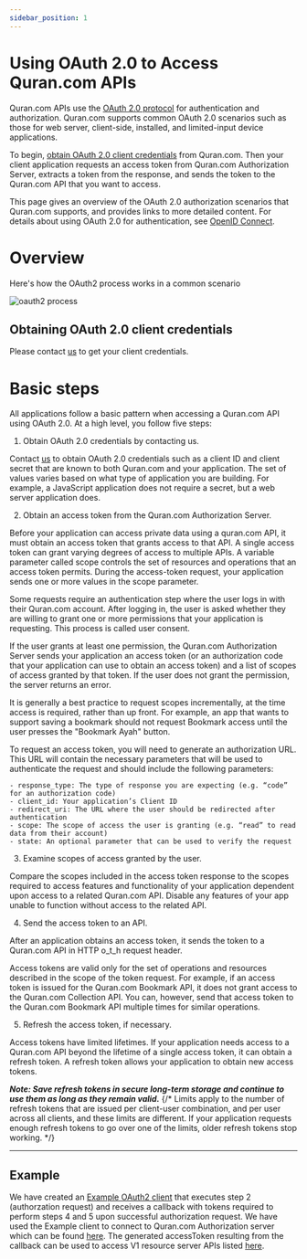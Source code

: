 ```yaml
---
sidebar_position: 1
---
```


# Using OAuth 2.0 to Access Quran.com APIs

Quran.com APIs use the [OAuth 2.0 protocol](https://www.rfc-editor.org/rfc/rfc6749) for authentication and authorization. Quran.com supports common OAuth 2.0 scenarios such as those for web server, client-side, installed, and limited-input device applications.

To begin, [obtain OAuth 2.0 client credentials](#obtaining-oauth-20-client-credentials) from Quran.com. Then your client application requests an access token from Quran.com Authorization Server, extracts a token from the response, and sends the token to the Quran.com API that you want to access.

This page gives an overview of the OAuth 2.0 authorization scenarios that Quran.com supports, and provides links to more detailed content. For details about using OAuth 2.0 for authentication, see [OpenID Connect](/docs/tutorials/oidc/openid-connect).

# Overview

Here's how the OAuth2 process works in a common scenario

![oauth2 process](/img/oauth2-process.png)

## Obtaining OAuth 2.0 client credentials

Please contact [us](mailto:osama@quran.com) to get your client credentials.

# Basic steps

All applications follow a basic pattern when accessing a Quran.com API using OAuth 2.0. At a high level, you follow five steps:

1. Obtain OAuth 2.0 credentials by contacting us.

Contact [us](mailto:osama@quran.com) to obtain OAuth 2.0 credentials such as a client ID and client secret that are known to both Quran.com and your application. The set of values varies based on what type of application you are building. For example, a JavaScript application does not require a secret, but a web server application does.

2. Obtain an access token from the Quran.com Authorization Server.

Before your application can access private data using a quran.com API, it must obtain an access token that grants access to that API. A single access token can grant varying degrees of access to multiple APIs. A variable parameter called scope controls the set of resources and operations that an access token permits. During the access-token request, your application sends one or more values in the scope parameter.

Some requests require an authentication step where the user logs in with their Quran.com account. After logging in, the user is asked whether they are willing to grant one or more permissions that your application is requesting. This process is called user consent.

If the user grants at least one permission, the Quran.com Authorization Server sends your application an access token (or an authorization code that your application can use to obtain an access token) and a list of scopes of access granted by that token. If the user does not grant the permission, the server returns an error.

It is generally a best practice to request scopes incrementally, at the time access is required, rather than up front. For example, an app that wants to support saving a bookmark should not request Bookmark access until the user presses the "Bookmark Ayah" button.

To request an access token, you will need to generate an authorization URL. This URL will contain the necessary parameters that will be used to authenticate the request and should include the following parameters:

```
- response_type: The type of response you are expecting (e.g. “code” for an authorization code)
- client_id: Your application’s Client ID
- redirect_uri: The URL where the user should be redirected after authentication
- scope: The scope of access the user is granting (e.g. “read” to read data from their account)
- state: An optional parameter that can be used to verify the request
```

3. Examine scopes of access granted by the user.

Compare the scopes included in the access token response to the scopes required to access features and functionality of your application dependent upon access to a related Quran.com API. Disable any features of your app unable to function without access to the related API.

4. Send the access token to an API.

After an application obtains an access token, it sends the token to a Quran.com API in HTTP o_t_h request header.

Access tokens are valid only for the set of operations and resources described in the scope of the token request. For example, if an access token is issued for the Quran.com Bookmark API, it does not grant access to the Quran.com Collection API. You can, however, send that access token to the Quran.com Bookmark API multiple times for similar operations.

5. Refresh the access token, if necessary.

Access tokens have limited lifetimes. If your application needs access to a Quran.com API beyond the lifetime of a single access token, it can obtain a refresh token. A refresh token allows your application to obtain new access tokens.

**_Note: Save refresh tokens in secure long-term storage and continue to use them as long as they remain valid._**
{/* Limits apply to the number of refresh tokens that are issued per client-user combination, and per user across all clients, and these limits are different. If your application requests enough refresh tokens to go over one of the limits, older refresh tokens stop working. */}

---

## Example

We have created an [Example OAuth2 client](https://github.com/quran/quran-oauth2-example) that executes step 2 (authorzation request) and receives a callback with tokens required to perform steps 4 and 5 upon successful authorization request. We have used the Example client to connect to Quran.com Authorization server which can be found [here](https://oauth2-client-example.quran.com/). The generated accessToken resulting from the callback can be used to access V1 resource server APIs listed [here](/docs/category/auth-api).
